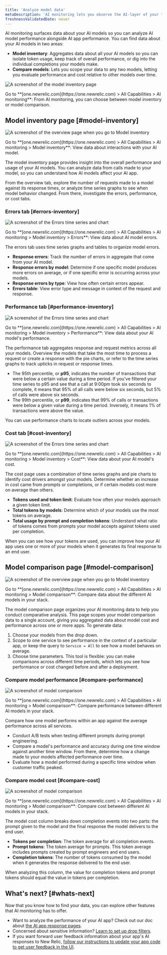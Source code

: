 ```yaml
---
title: 'Analyze model data'
metaDescription: 'AI monitoring lets you observe the AI-layer of your tech stack, giving you a holistic overview of the health and performance of your AI-powered app.'
freshnessValidatedDate: never
---
```










AI monitoring surfaces data about your AI models so you can analyze AI model performance alongside AI app performance. You can find data about your AI models in two areas:

* <DoNotTranslate>**Model inventory**</DoNotTranslate>: Aggregates data about all your AI models so you can isolate token usage, keep track of overall performance, or dig into the individual completions your models make.
* <DoNotTranslate>**Compare models**</DoNotTranslate>: Lets you scope your data to any two models, letting you evaluate performance and cost relative to other models over time.

<img
    title="Model data overview"
    alt="A screenshot of the model inventory page"
    src={aiIntrotoModelData}
/>
<figcaption>
    Go to **<DoNotTranslate>[one.newrelic.com](https://one.newrelic.com) > All Capabilities > AI monitoring</DoNotTranslate>**: From AI monitoring, you can choose between model inventory or model comparison.
</figcaption>

## Model inventory page [#model-inventory]

<img
    title="Model inventory overview"
    alt="A screenshot of the overview page when you go to Model inventory"
    src={aiModelInventoryOverviewPage}
/>

<figcaption>
    Go to **<DoNotTranslate>[one.newrelic.com](https://one.newrelic.com) > All Capabilities > AI monitoring > Model inventory</DoNotTranslate>**: View data about interactions with your AI model.
</figcaption>

The <DoNotTranslate>model inventory</DoNotTranslate> page provides insight into the overall performance and usage of your AI models. You can analyze data from calls made to your model, so you can understand how AI models affect your AI app.

From the overview tab, explore the number of requests made to a model against its response times, or analyze time series graphs to see when model behavior changed. From there, investigate the errors, performance, or cost tabs.

### Errors tab [#errors-inventory]

<img
    title="Model inventory: Errors"
    alt="A screenshot of the Errors time series and chart"
    src={aiModelInventoryErrors}
/>

<figcaption>
    Go to **<DoNotTranslate>[one.newrelic.com](https://one.newrelic.com) > All Capabilities > AI monitoring > Model inventory > Errors</DoNotTranslate>**: View data about AI model errors.
</figcaption>

The errors tab uses time series graphs and tables to organize model errors. 

* <DoNotTranslate>**Response errors**</DoNotTranslate>: Track the number of errors in aggregate that come from your AI model.
* <DoNotTranslate>**Response errors by model**</DoNotTranslate>: Determine if one specific model produces more errors on average, or if one specific error is occurring across your models.
* <DoNotTranslate>**Response errors by type**</DoNotTranslate>: View how often certain errors appear. 
* <DoNotTranslate>**Errors table**</DoNotTranslate>: View error type and message in context of the request and response. 

### Performance tab [#performance-inventory]

<img
    title="Model inventory: Performance"
    alt="A screenshot of the Errors time series and chart"
    src={aiModelInventoryPerformancePage}
/>
<figcaption>
    Go to **<DoNotTranslate>[one.newrelic.com](https://one.newrelic.com) > All Capabilities > AI monitoring > Model inventory > Performance</DoNotTranslate>**: View data about your AI model's performance.
</figcaption>

The performance tab aggregates response and request metrics across all your models. Overview the models that take the most time to process a request or create a response with the pie charts, or refer to the time series graphs to track upticks in request or response times. 

* The 95th percentile, or **p95**, indicates the number of transactions that were below a certain value during a time period. If you've filtered your time series to p95 and see that a call at 9:00pm took six seconds to complete, it means that 95% of all calls were below six seconds, but 5% of calls were above six seconds.
* The 99th percentile, or **p99**, indicates that 99% of calls or transactions were below a given value during a time period. Inversely, it means 1% of transactions were above the value. 

You can use performance charts to locate outliers across your models. 

### Cost tab [#cost-inventory]

<img
    title="Model inventory: Performance"
    alt="A screenshot of the Errors time series and chart"
    src={aiModelInventoryCostPage}
/>
<figcaption>
    Go to **<DoNotTranslate>[one.newrelic.com](https://one.newrelic.com) > All Capabilities > AI monitoring > Model inventory > Cost</DoNotTranslate>**: View data about your AI model's cost.
</figcaption>

The cost page uses a combination of time series graphs and pie charts to identify cost drivers amongst your models. Determine whether an increase in cost came from prompts or completions, or if certain models cost more on average than others.  

* <DoNotTranslate>**Tokens used and token limit**</DoNotTranslate>: Evaluate how often your models approach a given token limit.
* <DoNotTranslate>**Total tokens by models**</DoNotTranslate>: Determine which of your models use the most tokens on average.
* <DoNotTranslate>**Total usage by prompt and completion tokens**</DoNotTranslate>: Understand what ratio of tokens comes from prompts your model accepts against tokens used per completion. 

When you can see how your tokens are used, you can improve how your AI app uses one or more of your models when it generates its final response to an end user. 

## Model comparison page [#model-comparison]

<img
    title="Model inventory overview"
    alt="A screenshot of the overview page when you go to Model inventory"
    src={aiModelComparisonPage}
/>

<figcaption>
    Go to **<DoNotTranslate>[one.newrelic.com](https://one.newrelic.com) > All Capabilities > AI monitoring > Model comparison</DoNotTranslate>**: Compare data about the different AI models in your stack.
</figcaption>

The model comparison page organizes your AI monitoring data to help you conduct comparative analysis. This page scopes your model comparison data to a single account, giving you aggregated data about model cost and performance across one or more apps. To generate data:

1. Choose your models from the drop down.
1. Scope to one service to see performance in the context of a particular app, or keep the query to `Service = All` to see how a model behaves on average. 
1. Choose time parameters. This tool is flexible: you can make comparisons across different time periods, which lets you see how performance or cost changed before and after a deployment.  

### Compare model performance [#compare-performance]

<img
    title="Model comparison page: Performance"
    alt="A screenshot of model comparison"
    src={aiModelComparisonPerformance}
/>

<figcaption>
    Go to **<DoNotTranslate>[one.newrelic.com](https://one.newrelic.com) > All Capabilities > AI monitoring > Model comparison</DoNotTranslate>**: Compare performance between different AI models in your stack.
</figcaption>

Compare how one model performs within an app against the average performance across all services.

* Conduct A/B tests when testing different prompts during prompt engineering.
* Compare a model's performance and accuracy during one time window against another time window. From there, determine how a change made to your models affected performance over time. 
* Evaluate how a model performed during a specific time window when customer traffic peaked.

### Compare model cost [#compare-cost]

<img
    title="Model comparison page: Cost"
    alt="A screenshot of model comparison"
    src={aiModelComparisonCost}
/>

<figcaption>
    Go to **<DoNotTranslate>[one.newrelic.com](https://one.newrelic.com) > All Capabilities > AI monitoring > Model comparison</DoNotTranslate>**: Compare cost between different AI models in your stack.
</figcaption>

The model cost column breaks down completion events into two parts: the prompt given to the model and the final response the model delivers to the end user.

* <DoNotTranslate>**Tokens per completion**</DoNotTranslate>: The token average for all completion events.
* <DoNotTranslate>**Prompt tokens**</DoNotTranslate>: The token average for prompts. This token average includes prompts created by prompt engineers and end users.
* <DoNotTranslate>**Completion tokens**</DoNotTranslate>: The number of tokens consumed by the model when it generates the response delivered to the end user.

When analyzing this column, the value for completion tokens and prompt tokens should equal the value in tokens per completion.

## What's next? [#whats-next]

Now that you know how to find your data, you can explore other features that AI monitoring has to offer.

* Want to analyze the performance of your AI app? Check out our doc about [the AI app response pages](/docs/ai-monitoring/explore-ai-data/view-ai-responses).
* Concerned about sensitive information? [Learn to set up drop filters](/docs/ai-monitoring/drop-sensitive-data).
* If you want forward user feedback information about your app's AI responses to New Relic, [follow our instructions to update your app code to get user feedback in the UI](/docs/ai-monitoring/customize-agent-ai-monitoring).
